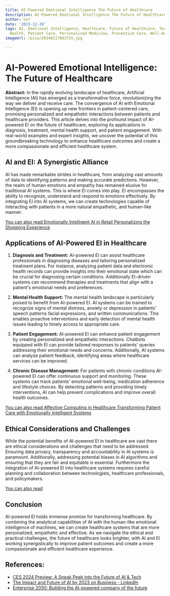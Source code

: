 ```yaml
---
title: AI-Powered Emotional Intelligence The Future of Healthcare
description: AI-Powered Emotional Intelligence The Future of Healthcare
author: Usf
date: '2023-12-20'
tags: AI, Emotional Intelligence, Healthcare, Future of Healthcare, Technology, Mental
  Health, Patient Care, Personalized Medicine, Preventive Care, Well-being
imageUrl: /pixa/20240117083725.jpg

---
```

# AI-Powered Emotional Intelligence: The Future of Healthcare

**Abstract:**
In the rapidly evolving landscape  of healthcare,  Artificial Intelligence (AI)  has emerged as a transformative force, revolutionizing the way we deliver and receive care. The convergence of AI with Emotional Intelligence (EI) is opening up new  frontiers in  patient-centered care, promising  personalized and empathetic interactions between patients  and healthcare providers. This article delves into the  profound impact  of AI-powered EI on the future of healthcare, exploring  its applications in diagnosis, treatment, mental health support, and patient engagement. With real-world examples and expert  insights, we  uncover the  potential  of  this groundbreaking technology to enhance healthcare outcomes and create a more compassionate and efficient healthcare system.

## AI  and EI: A Synergistic Alliance

AI has made  remarkable strides in healthcare, from analyzing vast amounts of data to identifying patterns and making accurate predictions. However, the realm of human emotions and empathy has remained elusive  for traditional AI systems. This is where EI comes into play. EI encompasses the ability to recognize, understand and respond to emotions effectively. By integrating EI into AI systems, we can create technologies capable of  interacting with patients in a  more  natural empathetic,  and human-like  manner.

[You can also read Emotionally  Intelligent AI in Retail Personalizing the Shopping Experience](Emotionally%20Intelligent%20AI%20in%20Retail%20Personalizing%20the%20Shopping%20Experience)


## Applications of AI-Powered EI in Healthcare

1.  **Diagnosis and Treatment:**
   AI-powered EI can assist healthcare professionals in diagnosing  diseases and tailoring personalized treatment plans. For instance, analyzing  patient data and electronic health records  can provide insights into their emotional state which can be crucial for diagnosing certain conditions. Additionally EI-driven systems can recommend therapies and treatments that align  with a patient's emotional  needs  and  preferences.

2. **Mental Health Support:**
   The mental health landscape is particularly  poised to benefit from AI-powered EI. AI systems can be trained to recognize signs of mental distress,  anxiety or  depression in patients' speech patterns  facial expressions, and written communications. This enables  proactive interventions and early  detection of mental health issues leading to timely access to appropriate care.

3. **Patient  Engagement:**
    AI-powered EI can enhance patient engagement by creating personalized and empathetic interactions.  Chatbots equipped with EI can  provide tailored responses to patients' queries addressing their emotional needs and concerns. Additionally, AI systems  can analyze patient  feedback, identifying areas where healthcare services can be improved.

4. **Chronic Disease Management:**
    For patients  with chronic conditions AI-powered EI can offer continuous support and monitoring. These systems can track patients' emotional well-being, medication adherence  and lifestyle choices. By detecting patterns and providing timely interventions, AI can help prevent complications and improve  overall health outcomes.

[You can also  read Affective Computing in Healthcare Transforming Patient Care with Emotionally Intelligent Systems](Affective%20Computing%20in%20Healthcare%20Transforming%20Patient%20Care%20with%20Emotionally%20Intelligent%20Systems)


## Ethical Considerations and Challenges

While the potential  benefits of AI-powered EI  in healthcare are vast there  are ethical considerations and challenges that need to be addressed. Ensuring data privacy, transparency and accountability in AI systems is paramount. Additionally, addressing potential biases in AI algorithms and ensuring that they are fair and equitable is essential. Furthermore the integration of AI-powered EI into healthcare systems requires careful planning and collaboration between technologists, healthcare professionals, and policymakers.

[You can also read ]()


## Conclusion

AI-powered  EI holds immense promise for transforming healthcare. By combining the  analytical capabilities of AI with the human-like emotional  intelligence of machines, we can create healthcare systems that are more personalized, empathetic and effective. As we navigate the  ethical and practical challenges, the future of healthcare looks brighter,  with AI and EI  working synergistically to improve patient outcomes and create a more compassionate and efficient healthcare experience.

## References:
- [CES 2024 Preview: A Sneak Peek into the Future of AI & Tech](https://www.analyticsvidhya.com/blog/2023/12/ces-preview-a-sneak-peek-into-the-future-of-ai-tech/)
- [The Impact and Future of AI by 2023 on Business - LinkedIn](https://www.linkedin.com/pulse/impact-future-ai-2023-business-marksman-technologies-pvt-ltd-)
- [Enterprise 2030: Building the AI-powered company of the future](https://www.youtube.com/watch?v=T4g3Wd9BV_k)
